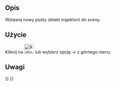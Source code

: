 <languages/>

{{Docnav/pl
|[[Robot_RestoreHomePos/pl|Przywróć pozycję startową]]
|[[Robot_SetDefaultOrientation/pl|Ustaw domyślną orientację]]
|[[Robot_Workbench/pl|środowisko pracy Robot]]
|IconL=Robot_RestoreHomePos.svg
|IconR=Robot_SetDefaultOrientation.svg
|IconC=Workbench_Robot.svg
}}

{{GuiCommand/pl
|Name=Robot CreateTrajectory
|Name/pl=Robot: Utwórz trajektorię
|MenuLocation=Robot → Utwórz trajektorię
|Workbenches=[[Robot_Workbench/pl|Robot]]
|SeeAlso=
}}

<span id="Description"></span>
==Opis==

Wstawia nowy pusty obiekt trajektorii do sceny.

<span id="Usage"></span>
==Użycie==

Kliknij na [[Image:Robot_CreateTrajectory.svg|32px]] lub wybierz opcję {{KEY|Robot}}  →  {{KEY|[[Image:Robot_CreateTrajectory.svg|32px]] Utwórz trajektorię}} z górnego menu.

<span id="Notes"></span>
==Uwagi==


{{Docnav/pl
|[[Robot_RestoreHomePos/pl|Przywróć pozycję startową]]
|[[Robot_SetDefaultOrientation/pl|Ustaw domyślną orientację]]
|[[Robot_Workbench/pl|środowisko pracy Robot]]
|IconL=Robot_RestoreHomePos.svg
|IconR=Robot_SetDefaultOrientation.svg
|IconC=Workbench_Robot.svg
}}

{{Robot_Tools_navi{{#translation:}}}}
{{Userdocnavi{{#translation:}}}}{{clear}}
